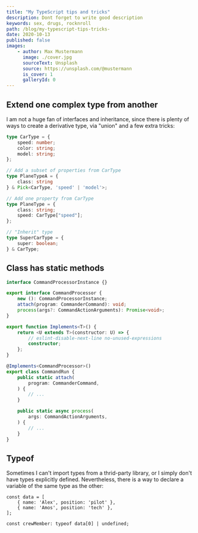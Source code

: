 ```yaml
---
title: "My TypeScript tips and tricks"
description: Dont forget to write good description
keywords: sex, drugs, rocknroll
path: /blog/my-typescript-tips-tricks-
date: 2020-10-13
published: false
images:
    - author: Max Mustermann
      image: ./cover.jpg
      sourceText: Unsplash
      source: https://unsplash.com/@mustermann
      is_cover: 1
      galleryId: 0
---
```



## Extend one complex type from another

I am not a huge fan of interfaces and inheritance, since there is plenty of ways to create a derivative type, via "union" and a few extra tricks:

~~~ts
type CarType = {
    speed: number;
    color: string;
    model: string;
};

// Add a subset of properties from CarType
type PlaneTypeA = { 
    class: string
} & Pick<CarType, 'speed' | 'model'>;

// Add one property from CarType
type PlaneType = { 
    class: string;
    speed: CarType["speed"];
};

// "Inherit" type
type SuperCarType = {
    super: boolean;
} & CarType;
~~~

## Class has static methods

~~~ts
interface CommandProcessorInstance {}

export interface CommandProcessor {
    new (): CommandProcessorInstance;
    attach(program: CommanderCommand): void;
    process(args?: CommandActionArguments): Promise<void>;
}

export function Implements<T>() {
    return <U extends T>(constructor: U) => {
        // eslint-disable-next-line no-unused-expressions
        constructor;
    };
}

@Implements<CommandProcessor>()
export class CommandRun {
    public static attach(
        program: CommanderCommand,
    ) {
        // ...
    }

    public static async process(
        args: CommandActionArguments,
    ) {
        // ...
    }
}
~~~

## Typeof

Sometimes I can't import types from a thrid-party library, or I simply don't have types explicitly defined. Nevertheless, there is a way to declare a variable of the same type as the other:

~~~
const data = [
    { name: 'Alex', position: 'pilot' },
    { name: 'Amos', position: 'tech' },
];

const crewMember: typeof data[0] | undefined;
~~~
